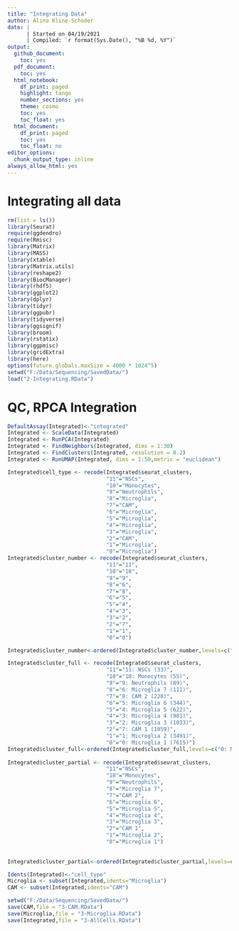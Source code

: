 ---
title: "Integrating Data"
author: Alina Kline-Schoder
date: | 
      | Started on 04/19/2021
      | Compiled: `r format(Sys.Date(), "%B %d, %Y")`
output:
  github_document:
    toc: yes
  pdf_document:
    toc: yes
  html_notebook:
    df_print: paged
    highlight: tango
    number_sections: yes
    theme: cosmo
    toc: yes
    toc_float: yes
  html_document:
    df_print: paged
    toc: yes
    toc_float: no
editor_options:
  chunk_output_type: inline
always_allow_html: yes
---
# Integrating all data

```{r message = FALSE, echo = FALSE}
rm(list = ls())
library(Seurat)
require(ggdendro)
require(Rmisc)
library(Matrix)
library(MASS)
library(xtable)
library(Matrix.utils)
library(reshape2)
library(BiocManager)
library(rhdf5)
library(ggplot2)
library(dplyr)
library(tidyr)
library(ggpubr)
library(tidyverse)
library(ggsignif)
library(broom)
library(rstatix)
library(ggpmisc)
library(gridExtra)
library(here)
options(future.globals.maxSize = 4000 * 1024^5)
setwd("F:/Data/Sequencing/SavedData/")
load("2-Integrating.RData")
```
  

# QC, RPCA Integration
```{r Integrating Hashing and Run0}
DefaultAssay(Integrated)<-"integrated"
Integrated <- ScaleData(Integrated)
Integrated <- RunPCA(Integrated)
Integrated <- FindNeighbors(Integrated, dims = 1:30)
Integrated <- FindClusters(Integrated, resolution = 0.2)
Integrated <- RunUMAP(Integrated, dims = 1:50,metric = "euclidean")

Integrated$cell_type <- recode(Integrated$seurat_clusters,
                               "11"="NSCs",
                               "10"="Monocytes",
                               "9"="Neutrophils",
                               "8"="Microglia",
                               "7"="CAM",
                               "6"="Microglia",
                               "5"="Microglia",
                               "4"="Microglia",
                               "3"="Microglia",
                               "2"="CAM",
                               "1"="Microglia",
                               "0"="Microglia")
Integrated$cluster_number <- recode(Integrated$seurat_clusters,
                               "11"="11",
                               "10"="10",
                               "9"="9",
                               "8"="6",
                               "7"="8",
                               "6"="5",
                               "5"="4",
                               "4"="3",
                               "3"="2",
                               "2"="7",
                               "1"="1",
                               "0"="0")

Integrated$cluster_number<-ordered(Integrated$cluster_number,levels=c("0","1","2","3","4","5","6","7","8","9","10","11"))

Integrated$cluster_full <- recode(Integrated$seurat_clusters,
                               "11"="11: NSCs (33)",
                               "10"="10: Monocytes (55)",
                               "9"="9: Neutrophils (89)",
                               "8"="6: Microglia 7 (111)",
                               "7"="8: CAM 2 (228)",
                               "6"="5: Microglia 6 (344)",
                               "5"="4: Microglia 5 (622)",
                               "4"="3: Microglia 4 (981)",
                               "3"="2: Microglia 3 (1033)",
                               "2"="7: CAM 1 (1059)",
                               "1"="1: Microglia 2 (3491)",
                               "0"="0: Microglia 1 (7615)")
Integrated$cluster_full<-ordered(Integrated$cluster_full,levels=c("0: Microglia 1 (7615)","1: Microglia 2 (3491)","2: Microglia 3 (1033)","3: Microglia 4 (981)","4: Microglia 5 (622)","5: Microglia 6 (344)","6: Microglia 7 (111)","7: CAM 1 (1059)","8: CAM 2 (228)","9: Neutrophils (89)","10: Monocytes (55)","11: NSCs (33)"))
  
Integrated$cluster_partial <- recode(Integrated$seurat_clusters,
                               "11"="NSCs",
                               "10"="Monocytes",
                               "9"="Neutrophils",
                               "8"="Microglia 7",
                               "7"="CAM 2",
                               "6"="Microglia 6",
                               "5"="Microglia 5",
                               "4"="Microglia 4",
                               "3"="Microglia 3",
                               "2"="CAM 1",
                               "1"="Microglia 2",
                               "0"="Microglia 1")
  
  
Integrated$cluster_partial<-ordered(Integrated$cluster_partial,levels=c("Microglia 1","Microglia 2","Microglia 3","Microglia 4","Microglia 5","Microglia 6","Microglia 7","CAM 1","CAM 2","Neutrophils","Monocytes","NSCs"))

```



```{r}
Idents(Integrated)<-"cell_type"
Microglia <- subset(Integrated,idents="Microglia")
CAM <- subset(Integrated,idents="CAM")
```

```{r Saving}
setwd("F:/Data/Sequencing/SavedData/")
save(CAM,file = "3-CAM.RData")
save(Microglia,file = "3-Microglia.RData")
save(Integrated,file = "3-AllCells.RData")
```

